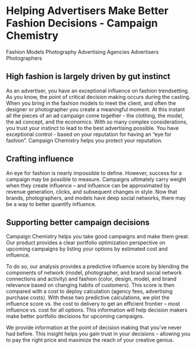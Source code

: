 # Helping Advertisers Make Better Fashion Decisions - Campaign Chemistry

Fashion Models Photography Advertising Agencies Advertisers Photographers

## High fashion is largely driven by gut instinct

As an advertiser, you have an exceptional influence on fashion trendsetting. As you know, the point of critical decision making occurs during the casting. When you bring in the fashion models to meet the client, and often the designer or photographer you create a meaningful moment. At this instant all the pieces of an ad campaign come together - the clothing, the model, the ad concept, and the economics. With so many complex considerations, you trust your instinct to lead to the best advertising possible. You have exceptional control - based on your reputation for having an “eye for fashion”. Campaign Chemistry helps you protect your reputation.

## Crafting influence

An eye for fashion is nearly impossible to define. However, success for a campaign may be possible to measure. Campaigns ultimately carry weight when they create influence – and influence can be approximated by revenue generation, clicks, and subsequent changes in style. Now that brands, photographers, and models have deep social networks, there may be a way to better quantify influence.

## Supporting better campaign decisions

Campaign Chemistry helps you take good campaigns and make them great. Our product provides a clear portfolio optimization perspective on upcoming campaigns by listing your options by estimated cost and influence. 

To do so, our analysis provides a predictive influence score by blending the components of network (model, photographer, and brand social network connections and activity) and fashion (color, design, model, and brand relevance based on changing habits of customers). This score is then compared with a cost to deploy calculation (agency fees, advertising purchase costs). With these two predictive calculations, we plot the influence score vs. the cost to delivery to get an efficient frontier – most influence vs. cost for all options. This information will help decision makers make better portfolio decisions for upcoming campaigns. 

We provide information at the point of decision making that you've never had before. This insight helps you gain trust in your decisions -- allowing you to pay the right price and maximize the reach of your creative genius.
